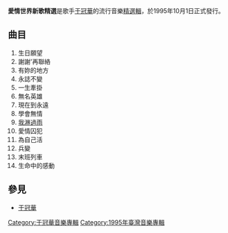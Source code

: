 {{unreferenced|time=2012-06-22T03:17:56+00:00}}
{{Infobox album
| name       = 愛情世界新歌精選
| type       = [[精選輯|精選輯]]
| artist     = 于冠華
| cover      = Yuguanhua_03.JPG
| recorded   = 未知
<!-- 未知參數 | background = #CFDCE6 -->
| released   = 1995年10月1日
| genre      = [[華語流行音樂|華語流行音樂]]
| label      = [[波麗佳音|波麗佳音]]
| length     = 未知
| producer   = 
| reviews    = 
| prev_title = [[自由鳥|自由鳥]]
| prev_year  = 1995
| next_title = [[愛情合約|愛情合約]]
| next_year  = 1997
}}
'''愛情世界新歌精選'''是歌手[[于冠華|于冠華]]的流行音樂[[精選輯|精選輯]]，於1995年10月1日正式發行。

==曲目==
#生日願望
#謝謝'再聯絡
#有妳的地方
#永誌不變
#一生牽掛
#無名英雄
#現在到永遠
#學會無情
#[[我淋過雨|我淋過雨]]
#愛情囚犯
#為自己活
#兵變
#末班列車
#生命中的感動

==參見==
*[[于冠華|于冠華]]

[[Category:于冠華音樂專輯|Category:于冠華音樂專輯]]
[[Category:1995年臺灣音樂專輯|Category:1995年臺灣音樂專輯]]